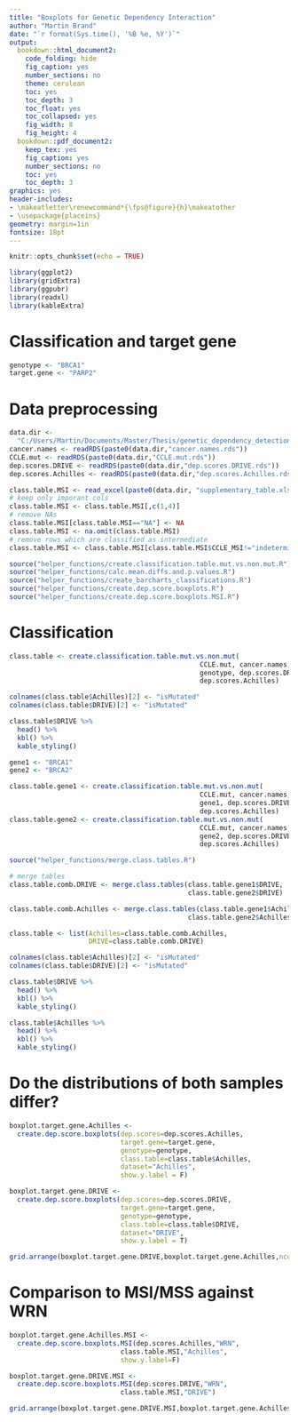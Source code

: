 ```yaml
---
title: "Boxplots for Genetic Dependency Interaction"
author: "Martin Brand"
date: "`r format(Sys.time(), '%B %e, %Y')`"
output:
  bookdown::html_document2:
    code_folding: hide
    fig_caption: yes
    number_sections: no
    theme: cerulean
    toc: yes
    toc_depth: 3
    toc_float: yes
    toc_collapsed: yes
    fig_width: 8 
    fig_height: 4 
  bookdown::pdf_document2:
    keep_tex: yes
    fig_caption: yes
    number_sections: no
    toc: yes
    toc_depth: 3
graphics: yes
header-includes:
- \makeatletter\renewcommand*{\fps@figure}{h}\makeatother
- \usepackage{placeins}
geometry: margin=1in
fontsize: 18pt
---
```


```r
knitr::opts_chunk$set(echo = TRUE)
```

```r
library(ggplot2)
library(gridExtra)
library(ggpubr)
library(readxl)
library(kableExtra)
```

# Classification and target gene
```r
genotype <- "BRCA1"
target.gene <- "PARP2"
```

# Data preprocessing
```r
data.dir <-
  "C:/Users/Martin/Documents/Master/Thesis/genetic_dependency_detection/data/"
cancer.names <- readRDS(paste0(data.dir,"cancer.names.rds"))
CCLE.mut <- readRDS(paste0(data.dir,"CCLE.mut.rds"))
dep.scores.DRIVE <- readRDS(paste0(data.dir,"dep.scores.DRIVE.rds"))
dep.scores.Achilles <- readRDS(paste0(data.dir,"dep.scores.Achilles.rds"))

class.table.MSI <- read_excel(paste0(data.dir, "supplementary_table.xlsx"))
# keep only imporant cols
class.table.MSI <- class.table.MSI[,c(1,4)]
# remove NAs
class.table.MSI[class.table.MSI=="NA"] <- NA
class.table.MSI <- na.omit(class.table.MSI)
# remove rows which are classified as intermediate
class.table.MSI <- class.table.MSI[class.table.MSI$CCLE_MSI!="indeterminate",]

source("helper_functions/create.classification.table.mut.vs.non.mut.R")
source("helper_functions/calc.mean.diffs.and.p.values.R")
source("helper_functions/create_barcharts_classifications.R")
source("helper_functions/create.dep.score.boxplots.R")
source("helper_functions/create.dep.score.boxplots.MSI.R")
```

# Classification
```r
class.table <- create.classification.table.mut.vs.non.mut(
                                                CCLE.mut, cancer.names,
                                                genotype, dep.scores.DRIVE,
                                                dep.scores.Achilles)

colnames(class.table$Achilles)[2] <- "isMutated"
colnames(class.table$DRIVE)[2] <- "isMutated"

class.table$DRIVE %>%
  head() %>%
  kbl() %>%
  kable_styling()
```

```r
gene1 <- "BRCA1"
gene2 <- "BRCA2"

class.table.gene1 <- create.classification.table.mut.vs.non.mut(
                                                CCLE.mut, cancer.names,
                                                gene1, dep.scores.DRIVE,
                                                dep.scores.Achilles)
class.table.gene2 <- create.classification.table.mut.vs.non.mut(
                                                CCLE.mut, cancer.names,
                                                gene2, dep.scores.DRIVE,
                                                dep.scores.Achilles)

source("helper_functions/merge.class.tables.R")

# merge tables
class.table.comb.DRIVE <- merge.class.tables(class.table.gene1$DRIVE,
                                             class.table.gene2$DRIVE)

class.table.comb.Achilles <- merge.class.tables(class.table.gene1$Achilles,
                                             class.table.gene2$Achilles)

class.table <- list(Achilles=class.table.comb.Achilles,
                    DRIVE=class.table.comb.DRIVE)

colnames(class.table$Achilles)[2] <- "isMutated"
colnames(class.table$DRIVE)[2] <- "isMutated"

class.table$DRIVE %>%
  head() %>%
  kbl() %>%
  kable_styling()

class.table$Achilles %>%
  head() %>%
  kbl() %>%
  kable_styling()
```


# Do the distributions of both samples differ?
```r
boxplot.target.gene.Achilles <- 
  create.dep.score.boxplots(dep.scores=dep.scores.Achilles,
                            target.gene=target.gene,
                            genotype=genotype,
                            class.table=class.table$Achilles,
                            dataset="Achilles",
                            show.y.label = F)

boxplot.target.gene.DRIVE <- 
  create.dep.score.boxplots(dep.scores=dep.scores.DRIVE,
                            target.gene=target.gene,
                            genotype=genotype,
                            class.table=class.table$DRIVE,
                            dataset="DRIVE",
                            show.y.label = T)

grid.arrange(boxplot.target.gene.DRIVE,boxplot.target.gene.Achilles,ncol=2)
```

# Comparison to MSI/MSS against WRN
```r
boxplot.target.gene.Achilles.MSI <- 
  create.dep.score.boxplots.MSI(dep.scores.Achilles,"WRN",
                            class.table.MSI,"Achilles",
                            show.y.label=F)

boxplot.target.gene.DRIVE.MSI <- 
  create.dep.score.boxplots.MSI(dep.scores.DRIVE,"WRN",
                            class.table.MSI,"DRIVE")

grid.arrange(boxplot.target.gene.DRIVE.MSI,boxplot.target.gene.Achilles.MSI,ncol=2)
```